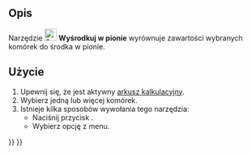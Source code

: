 <languages/>

{{Docnav/pl
|[[Spreadsheet_AlignTop/pl|Wyrównaj w górę]]
|[[Spreadsheet_AlignBottom/pl|Wyrównaj w dół]]
|[[Spreadsheet_Workbench/pl|środowisko pracy Arkusz Kalkulacyjny]]
|IconL=Spreadsheet_AlignTop.svg
|IconR=Spreadsheet_AlignBottom.svg
|IconC=Workbench_Spreadsheet.svg
}}

{{GuiCommand/pl
|Name=Spreadsheet AlignVCenter
|Name/pl=Arkusz Kalkulacyjny: Wyśrodkuj w pionie
|MenuLocation=Arkusz kalkulacyjny → Wyrównanie → Wyśrodkuj w pionie
|Workbenches=[[Spreadsheet_Workbench/pl|Arkusz Kalkulacyjny]]
|Version=0.17
}}

<span id="Description"></span>
==Opis==

Narzędzie [[File:Spreadsheet_AlignVCenter.svg|24px]] '''Wyśrodkuj w pionie''' wyrównuje zawartości wybranych komórek do środka w pionie.

<span id="Usage"></span>
==Użycie==

# Upewnij się, że jest aktywny [[Spreadsheet_CreateSheet/pl|arkusz kalkulacyjny]].
# Wybierz jedną lub więcej komórek.
# Istnieje kilka sposobów wywołania tego narzędzia:
#* Naciśnij przycisk {{Button|[[File:Spreadsheet_AlignVCenter.svg|16px]] [[Spreadsheet_AlignVCenter/pl|Wyśrodkuj w pionie]]}}.
#* Wybierz opcję {{MenuCommand|Arkusz Kalkulacyjny → Wyrównanie → [[File:Spreadsheet_AlignVCenter.svg|16px]] Wyśrodkuj w pionie}} z menu.


{{Docnav/pl
|[[Spreadsheet_AlignTop/pl|Wyrównaj w górę]]
|[[Spreadsheet_AlignBottom/pl|Wyrównaj w dół]]
|[[Spreadsheet_Workbench/pl|środowisko pracy Arkusz Kalkulacyjny]]
|IconL=Spreadsheet_AlignTop.svg
|IconR=Spreadsheet_AlignBottom.svg
|IconC=Workbench_Spreadsheet.svg
}}

{{Spreadsheet_Tools_navi{{#translation:}}}}
{{Userdocnavi{{#translation:}}}}